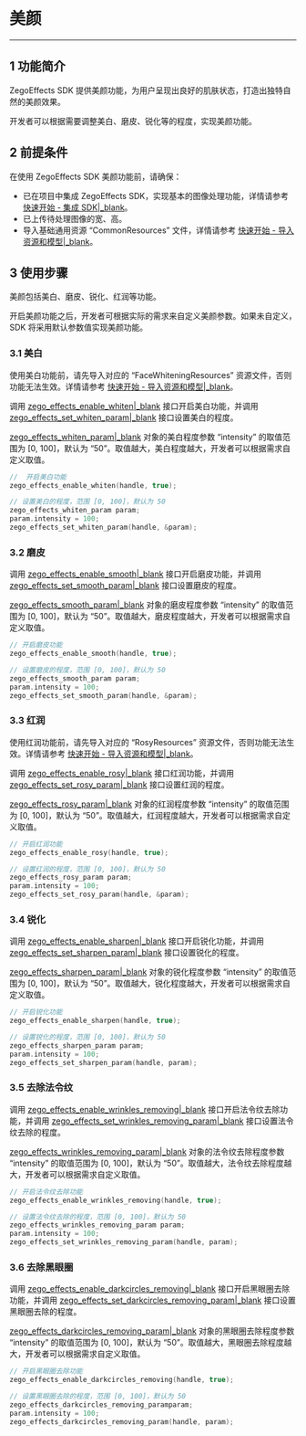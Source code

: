 # 美颜

- - -

## 1 功能简介

ZegoEffects SDK 提供美颜功能，为用户呈现出良好的肌肤状态，打造出独特自然的美颜效果。

开发者可以根据需要调整美白、磨皮、锐化等的程度，实现美颜功能。

## 2 前提条件

在使用 ZegoEffects SDK 美颜功能前，请确保：

- 已在项目中集成 ZegoEffects SDK，实现基本的图像处理功能，详情请参考 [快速开始 - 集成 SDK\|_blank](!Quick_Starts/Integration)。
- 已上传待处理图像的宽、高。
- 导入基础通用资源 “CommonResources” 文件，详情请参考 [快速开始 - 导入资源和模型\|_blank](!Quick_Starts/Import_Resources)。



## 3 使用步骤

美颜包括美白、磨皮、锐化、红润等功能。

开启美颜功能之后，开发者可根据实际的需求来自定义美颜参数。如果未自定义，SDK 将采用默认参数值实现美颜功能。

### 3.1 美白

<div class = 'mk-warning'>

使用美白功能前，请先导入对应的 “FaceWhiteningResources” 资源文件，否则功能无法生效。详情请参考 [快速开始 - 导入资源和模型\|_blank](!Quick_Starts/Import_Resources)。
</div>

调用 [zego_effects_enable_whiten\|_blank](@zego_effects_enable_whiten) 接口开启美白功能，并调用 [zego_effects_set_whiten_param\|_blank](@zego_effects_set_whiten_param) 接口设置美白的程度。  

[zego_effects_whiten_param\|_blank](@-zego_effects_whiten_param) 对象的美白程度参数 “intensity” 的取值范围为 [0, 100]，默认为 “50”。取值越大，美白程度越大，开发者可以根据需求自定义取值。

```c
//  开启美白功能
zego_effects_enable_whiten(handle, true);

// 设置美白的程度，范围 [0, 100]，默认为 50
zego_effects_whiten_param param;
param.intensity = 100;
zego_effects_set_whiten_param(handle, &param);
```

### 3.2 磨皮

调用 [zego_effects_enable_smooth\|_blank](@zego_effects_enable_smooth) 接口开启磨皮功能，并调用 [zego_effects_set_smooth_param\|_blank](@zego_effects_set_smooth_param) 接口设置磨皮的程度。

[zego_effects_smooth_param\|_blank](@-zego_effects_smooth_param) 对象的磨皮程度参数 “intensity” 的取值范围为 [0, 100]，默认为 “50”。取值越大，磨皮程度越大，开发者可以根据需求自定义取值。

```c
// 开启磨皮功能
zego_effects_enable_smooth(handle, true);

// 设置磨皮的程度，范围 [0, 100]，默认为 50
zego_effects_smooth_param param;
param.intensity = 100;
zego_effects_set_smooth_param(handle, &param);
```


### 3.3 红润

<div class = 'mk-warning'>

使用红润功能前，请先导入对应的 “RosyResources” 资源文件，否则功能无法生效。详情请参考 [快速开始 - 导入资源和模型\|_blank](!Quick_Starts/Import_Resources)。
</div>


调用 [zego_effects_enable_rosy\|_blank](@zego_effects_enable_rosy) 接口红润功能，并调用 [zego_effects_set_rosy_param\|_blank](@zego_effects_set_rosy_param) 接口设置红润的程度。  

[zego_effects_rosy_param\|_blank](@-zego_effects_rosy_param) 对象的红润程度参数 “intensity” 的取值范围为 [0, 100]，默认为 “50”。取值越大，红润程度越大，开发者可以根据需求自定义取值。


```c
// 开启红润功能
zego_effects_enable_rosy(handle, true);

// 设置红润的程度，范围 [0, 100]，默认为 50
zego_effects_rosy_param param;
param.intensity = 100;
zego_effects_set_rosy_param(handle, &param);
```


### 3.4 锐化


调用 [zego_effects_enable_sharpen\|_blank](@zego_effects_enable_sharpen) 接口开启锐化功能，并调用 [zego_effects_set_sharpen_param\|_blank](@zego_effects_set_sharpen_param) 接口设置锐化的程度。

[zego_effects_sharpen_param\|_blank](@-zego_effects_sharpen_param) 对象的锐化程度参数 “intensity” 的取值范围为 [0, 100]，默认为 “50”。取值越大，锐化程度越大，开发者可以根据需求自定义取值。

```c
// 开启锐化功能
zego_effects_enable_sharpen(handle, true);

// 设置锐化的程度，范围 [0, 100]，默认为 50
zego_effects_sharpen_param param;
param.intensity = 100;
zego_effects_set_sharpen_param(handle, param);
```

### 3.5 去除法令纹


调用 [zego_effects_enable_wrinkles_removing\|_blank](@zego_effects_enable_wrinkles_removing) 接口开启法令纹去除功能，并调用 [zego_effects_set_wrinkles_removing_param\|_blank](@zego_effects_set_sharpen_param) 接口设置法令纹去除的程度。

[zego_effects_wrinkles_removing_param\|_blank](@-zego_effects_wrinkles_removing_param) 对象的法令纹去除程度参数 “intensity” 的取值范围为 [0, 100]，默认为 “50”。取值越大，法令纹去除程度越大，开发者可以根据需求自定义取值。

```c
// 开启法令纹去除功能
zego_effects_enable_wrinkles_removing(handle, true);

// 设置法令纹去除的程度，范围 [0, 100]，默认为 50
zego_effects_wrinkles_removing_param param;
param.intensity = 100;
zego_effects_set_wrinkles_removing_param(handle, param);
```

### 3.6 去除黑眼圈


调用 [zego_effects_enable_darkcircles_removing\|_blank](@zego_effects_enable_darkcircles_removing) 接口开启黑眼圈去除功能，并调用 [zego_effects_set_darkcircles_removing_param\|_blank](@zego_effects_set_darkcircles_removing_param) 接口设置黑眼圈去除的程度。

[zego_effects_darkcircles_removing_param\|_blank](@-zego_effects_darkcircles_removing_param) 对象的黑眼圈去除程度参数 “intensity” 的取值范围为 [0, 100]，默认为 “50”。取值越大，黑眼圈去除程度越大，开发者可以根据需求自定义取值。

```c
// 开启黑眼圈去除功能
zego_effects_enable_darkcircles_removing(handle, true);

// 设置黑眼圈去除的程度，范围 [0, 100]，默认为 50
zego_effects_darkcircles_removing_paramparam;
param.intensity = 100;
zego_effects_darkcircles_removing_param(handle, param);
```
